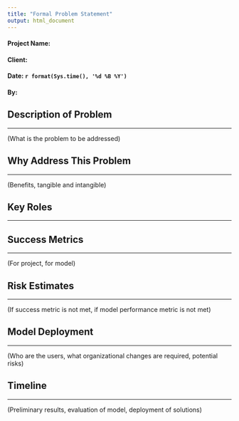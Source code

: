 ```yaml
---
title: "Formal Problem Statement"
output: html_document
---
```


#### Project Name: 
#### Client: 
#### Date: `r format(Sys.time(), '%d %B %Y')`
#### By: 

## Description of Problem
***

(What is the problem to be addressed)

## Why Address This Problem
***

(Benefits, tangible and intangible)

## Key Roles
***

## Success Metrics
***

(For project, for model)

## Risk Estimates
***

(If success metric is not met, if model performance metric is not met)

## Model Deployment
***

(Who are the users, what organizational changes are required, potential risks)

## Timeline
***

(Preliminary results, evaluation of model, deployment of solutions)
